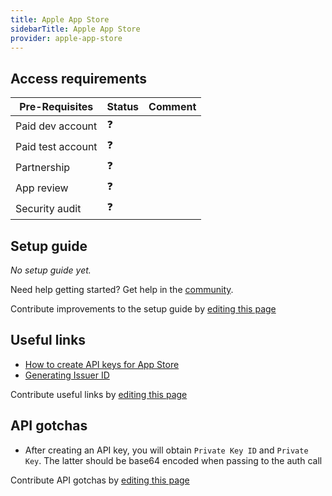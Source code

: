 ```yaml
---
title: Apple App Store
sidebarTitle: Apple App Store
provider: apple-app-store
---
```



<Overview />
<PreBuiltTooling provider={providers[pageMetadata.provider]} />
<PreBuiltUseCases />

## Access requirements
| Pre-Requisites | Status | Comment|
| - | - | - |
| Paid dev account | ❓ |  |
| Paid test account | ❓ |  |
| Partnership | ❓ | |
| App review | ❓ |  |
| Security audit | ❓ | |


## Setup guide

_No setup guide yet._

<Tip>Need help getting started? Get help in the [community](https://nango.dev/slack).</Tip>

<Note>Contribute improvements to the setup guide by [editing this page](https://github.com/nangohq/nango/tree/master/docs-v2/integrations/all/insightly.mdx)</Note>


## Useful links

-   [How to create API keys for App Store](https://developer.apple.com/documentation/appstoreconnectapi/creating_api_keys_for_app_store_connect_api)
-   [Generating Issuer ID](https://developer.apple.com/documentation/appstoreconnectapi/generating_tokens_for_api_requests#3028613)

<Note>Contribute useful links by [editing this page](https://github.com/nangohq/nango/tree/master/docs-v2/integrations/all/insightly.mdx)</Note>

## API gotchas
-   After creating an API key, you will obtain `Private Key ID` and `Private Key`. The latter should be base64 encoded when passing to the auth call

<Note>Contribute API gotchas by [editing this page](https://github.com/nangohq/nango/tree/master/docs-v2/integrations/all/apple-app-store.mdx)</Note>
